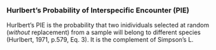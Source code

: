 ### Hurlbert's Probability of Interspecific Encounter (PIE)

Hurlbert's PIE is the probability that two inidividuals selected at random (_without_ replacement) from a sample will belong to different species (Hurlbert, 1971, p.579, Eq. 3). It is the complement of Simpson's L.